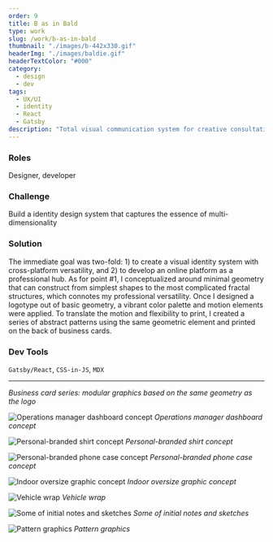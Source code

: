 ```yaml
---
order: 9
title: B as in Bald
type: work
slug: /work/b-as-in-bald
thumbnail: "./images/b-442x330.gif"
headerImg: "./images/baldie.gif"
headerTextColor: "#000"
category:
  - design
  - dev
tags:
  - UX/UI
  - identity
  - React
  - Gatsby
description: "Total visual communication system for creative consultation: identity system, responsive web hub, and blog"
---
```



<section class="portfolioDetail">

### Roles

Designer, developer

</section>

<section class="portfolioDetail">

### Challenge

Build a identity design system that captures the essence of multi-dimensionality

</section>

<section class="portfolioDetail">

### Solution

The immediate goal was two-fold: 1) to create a visual identity system with cross-platform versatility, and 2) to develop an online platform as a professional hub. As for point #1, I conceptualized around minimal geometry that can construct from simplest shapes to the most complicated fractal structures, which connotes my professional versatility. Once I designed a logotype out of basic geometry, a vibrant color palette and motion elements were applied. To translate the motion and flexibility to print, I created a series of abstract patterns using the same geometric element and printed on the back of business cards.

</section>

<section class="portfolioDetail">

### Dev Tools

`Gatsby/React`, `CSS-in-JS`, `MDX`

</section>

<ButtonContainer>
  <SimpleButton
    cta="GitHub Profile"
    link="https://github.com/baadaa/"
    color="var(--yellow500)"
  />
  <SimpleButton
    cta="GitHub Repo of this site"
    link="https://github.com/baadaa/b-as-in-bald/"
    color="var(--green500)"
  />
</ButtonContainer>

---

<EmbedVideo
  videoChannel="vimeo"
  aspectRatioPadding="56.34"
  videoId="234397284"
/>

_Business card series: modular graphics based on the same geometry as the logo_

![Operations manager dashboard concept](./images/b-dashboard.png)
_Operations manager dashboard concept_

![Personal-branded shirt concept](./images/b-shirt.jpg)
_Personal-branded shirt concept_

![Personal-branded phone case concept](./images/b-phone-case.jpg)
_Personal-branded phone case concept_

![Indoor oversize graphic concept](./images/b-office.jpg)
_Indoor oversize graphic concept_

![Vehicle wrap](./images/b-car_3.jpg)
_Vehicle wrap_

![Some of initial notes and sketches](./images/b-sketches.jpg)
_Some of initial notes and sketches_

![Pattern graphics](./images/b-pattern.gif)
_Pattern graphics_
